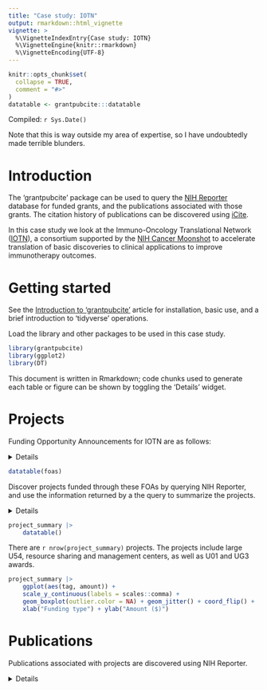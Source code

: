 ```yaml
---
title: "Case study: IOTN"
output: rmarkdown::html_vignette
vignette: >
  %\VignetteIndexEntry{Case study: IOTN}
  %\VignetteEngine{knitr::rmarkdown}
  %\VignetteEncoding{UTF-8}
---
```


```r
knitr::opts_chunk$set(
  collapse = TRUE,
  comment = "#>"
)
datatable <- grantpubcite:::datatable
```

Compiled: `r Sys.Date()`

Note that this is way outside my area of expertise, so I have
undoubtedly made terrible blunders.

# Introduction

The 'grantpubcite' package can be used to query the [NIH Reporter][]
database for funded grants, and the publications associated with those
grants. The citation history of publications can be discovered using
[iCite][].

[NIH Reporter]: https://reporter.nih.gov/
[iCite]: https://icite.od.nih.gov/

In this case study we look at the Immuno-Oncology Translational
Network ([IOTN][]), a consortium supported by the [NIH Cancer Moonshot][]
to accelerate translation of basic discoveries to clinical
applications to improve immunotherapy outcomes.

[IOTN]: https://www.iotnmoonshot.org/en/
[NIH Cancer Moonshot]: https://www.cancer.gov/research/key-initiatives/moonshot-cancer-initiative

# Getting started

See the [Introduction to 'grantpubcite'][grantpubcite] article for
installation, basic use, and a brief introduction to 'tidyverse'
operations.

[grantpubcite]: ./grantpubcite.html

Load the library and other packages to be used in this case study.

```r
library(grantpubcite)
library(ggplot2)
library(DT)
```

This document is written in Rmarkdown; code chunks used to generate
each table or figure can be shown by toggling the 'Details' widget.

# Projects

Funding Opportunity Announcements for IOTN are as follows:

<details>
```r
foas <- tribble(
    ~full_foa,       ~tag,      ~description,
    "RFA-CA-19-044", "U01",     "Advancing Cancer Immunotherapy by Mitigating Immune-Related Adverse Events (irAE) (U01 Clinical Trial Not Allowed)",

    "RFA-CA-19-012", "UG3/UH3", "Immuno-Oncology Translation Network (IOTN): Cancer Immunoprevention Research Projects (UG3/UH3 Clinical Trials Not Allowed)",
    "RFA-CA-19-013", "U54",     "Immuno-Oncology Translation Network (IOTN): Immuno-engineering to Improve Immunotherapy (i3) Centers (U54 Clinical Trial Not Allowed)",
    "RFA-CA-19-014", "U01",     "Immuno-Oncology Translation Network (IOTN): Cancer Immunoprevention Research Projects (U01 Clinical Trial Not Allowed)",
    "RFA-CA-19-015", "U01",     "Immuno-Oncology Translation Network (IOTN): Cancer Immunotherapy Research Projects (U01 Clinical Trial Not Allowed)",

    "RFA-CA-17-045", "U01",     "Immuno-Oncology Translation Network (IOTN): Cancer Immunotherapy Research Projects (U01)",
    "RFA-CA-17-046", "U01",     "Immuno-Oncology Translation Network (IOTN): Cancer Immunoprevention Research Projects (U01)",
    "RFA-CA-17-047", "DMRC",    "Immuno-Oncology Translation Network (IOTN): Data Management and Resource-Sharing Center (DMRC) (U24)",
    "RFA-CA-17-048", "CIDR",    "Immuno-Oncology Translation Network (IOTN): Cellular Immunotherapy Data Resource (CIDR) (U24)"
) |>
    mutate(
        tag = factor(tag, levels = c("UG3/UH3", "U01", "DMRC", "CIDR", "U54"))
    )
```
</details>

```r
datatable(foas)
```

Discover projects funded through these FOAs by querying NIH Reporter,
and use the information returned by a the query to summarize the
projects.

<details>
```r
include_fields <- c(
    "full_foa", "core_project_num",
    "fiscal_year", "award_amount",
    "contact_pi_name", "project_title",
    "project_start_date", "project_end_date"
)
projects <- reporter_projects(
    foa = foas$full_foa,
    include_fields = include_fields
) |>
    mutate(
        contact_pi_name = trimws(contact_pi_name),
        project_start_date = as.Date(project_start_date),
        project_end_date = as.Date(project_end_date)
    )

project_summary <-
    projects |>
    ## hack to place overall project ahead of 'cores' in program
    ## project grants
    arrange(desc(nchar(project_title))) |>
    group_by(full_foa, project_num = core_project_num) |>
    summarize(
        start_date = min(project_start_date, na.rm = TRUE),
        end_date = max(project_end_date, na.rm = TRUE),
        amount = sum(award_amount) |> as.integer(),
        contact_pi_name = head(contact_pi_name, 1L),
        project_title = head(project_title, 1L)
    ) |>
    left_join(foas |> select(full_foa, tag), by = "full_foa") |>
    select(full_foa, tag, everything())
```
</details>

```r
project_summary |>
    datatable()
```

There are `r nrow(project_summary)` projects. The projects include
large U54, resource sharing and management centers, as well as U01 and
UG3 awards.

```r
project_summary |>
    ggplot(aes(tag, amount)) +
    scale_y_continuous(labels = scales::comma) +
    geom_boxplot(outlier.color = NA) + geom_jitter() + coord_flip() +
    xlab("Funding type") + ylab("Amount ($)")
```

# Publications

Publications associated with projects are discovered using NIH Reporter.

<details>
```r
publications <- reporter_publications(
    core_project_nums = pull(project_summary, "project_num")
) |>
    select(-applid) |>
    rename(project_num = "coreproject")
```
<details>

There are `r publications |> select(pmid) |> distinct() |> NROW()`
publications.

```r
publications |>
    count(project_num, name = "n_pub") |>
    left_join(project_summary, by = "project_num") |>
    select(-project_title) |>
    datatable()
```

About 10% of publications involved collaboration between projects; one
publication represented an extensive collaboration.

```r
publications |>
    count(pmid, name = "n_collaborators") |>
    count(n_collaborators, name = "n_publications")
```

# Citations

Citations to each publication are obtained using `icite()`.

<details>
```r
include_fields <- c(
    "pmid", "year", "citation_count", "relative_citation_ratio",
    "year", "title", "authors", "journal", "doi"
)
citations <-
    icite(publications, include_fields = include_fields) |>
    distinct()

citations <- 
    left_join(publications, citations, by = "pmid") |>
    arrange(desc(citation_count))
```
</details>

```r
citations |>
    ## don't display 'author' field and truncate publication title;
    ## long fields are not handled well by datatable
    select( -authors ) |>
    mutate(title = paste0(substring(title, 1, 20), "...")) |>
    rename(
        n_citn = "citation_count",
        rcr = "relative_citation_ratio"
    ) |>
    datatable()
```

Project U01DK124165 had a very important publication with PMID 32839624. The
figure below shows publications per year...

```r
citations |>
    ggplot(aes(factor(year))) +
    geom_bar() +
    xlab("Year") + ylab("Number of publications")
```

...and the distribution of citations per publication

```r
citations |>
    filter(citation_count > 0) |>
    ggplot(aes(citation_count)) +
    scale_x_log10() +
    geom_density() +
    xlab("Number of citations") + ylab("Number of publications")
```

Project-level citations are summarized by the number of publications,
the total citation count, and the sum of the 'relative citation
index', a measure provided by iCite standardizing the impact of
publications by year and field of study.

<details>
```r
citations_by_project <-
    citations |>
    group_by(project_num) |>
    summarize(
        n_pub = n(),
        n_citn = sum(citation_count),
        total_rcr = sum(relative_citation_ratio, na.rm = TRUE)
    ) |>
    left_join(project_summary, by = "project_num") |>
    arrange(desc(total_rcr))
```
</details>

```r
citations_by_project |>
    datatable()
```

The relationship between amount of funding and relative citation ratio
is show in the figure below; mousing over points shows the underlying
data and associated core project number. Large 'U54' projects do not
emphasize publication.

```r
plot <-
    citations_by_project |>
    mutate(`Start date` = format(start_date, "%Y")) |>
    ggplot(
        aes(
            amount, total_rcr,
            label = project_num,
            color = `Start date`
        )
    ) +
    geom_point() +
    xlab("Award amount ($)") +
    ylab("Total relative citation ratio")

plotly::ggplotly(plot)
```

# Session information

```r
sessionInfo()
```
